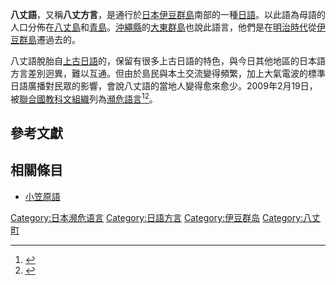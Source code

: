 {{Infobox language
|name          = 八丈語
|states        = {{JPN}}
|region        = [[伊豆群島|伊豆群島]]南部
|speakers      = 不詳；島上原住民有10,000人
|date          = 2007
|ref={{citation needed|date=August 2013}}
|familycolor   = Altaic
|fam1          = [[日本-琉球語系|日本-琉球語系]]
|fam2          = [[日語|日語]]?
|iso3=none
|iso6=hhjm
|glotto        = hach1238
|lingua        = 
|vitality=d
}}

'''八丈語'''，又稱'''八丈方言'''，是通行於[[日本|日本]][[伊豆群島|伊豆群島]]南部的一種[[日語|日語]]。以此語為母語的人口分佈在[[八丈島|八丈島]]和[[青島_(伊豆群島)|青島]]。[[沖繩縣|沖繩縣]]的[[大東群島|大東群島]]也說此語言，他們是在[[明治時代|明治時代]]從[[伊豆群島|伊豆群島]]遷過去的。

八丈語脫胎自[[上古日語|上古日語]]的{{link-ja|東國方言|日本語の方言#上代東国方言}}，保留有很多上古日語的特色，與今日其他地區的日本語方言差別迥異，難以互通。但由於島民與本土交流變得頻繁，加上大氣電波的標準日語廣播對民眾的影響，會說八丈語的當地人變得愈來愈少。2009年2月19日，被[[聯合國教科文組織|聯合國教科文組織]]列為[[瀕危語言|瀕危語言]]<ref>{{cite news |url=http://www.bunka.go.jp/kokugo_nihongo/kokugo_sisaku/kikigengo/ |title=消滅の危機にある方言・言語 |publisher=[[日本|日本]][[文化廳|文化廳]] |language=ja |deadurl=yes |archiveurl=https://web.archive.org/web/20150426003414/http://www.bunka.go.jp/kokugo_nihongo/kokugo_sisaku/kikigengo/ |archivedate=2015-04-26 |accessdate=2017-03-20 }}</ref><ref>{{Cite news |url=http://www.asahi.com/shimbun/nie/kiji/kiji/20090302.html |title=八丈語？ 世界2500言語、消滅危機 日本は8語対象、方言も独立言語 ユネスコ |author= |date=2009-02-20 |publisher=朝日新聞 |accessdate=2014-03-29 |language=ja |archive-date=2014-03-29 |archive-url=https://web.archive.org/web/20140329080927/http://www.asahi.com/shimbun/nie/kiji/kiji/20090302.html |dead-url=no }}</ref>。

==參考文獻==
{{reflist}}

==相關條目==
*[[小笠原語|小笠原語]]

{{日本語言}}
{{伊豆小笠原群島}}
{{Japanese language}}
[[Category:日本濒危语言|Category:日本濒危语言]]
[[Category:日語方言|Category:日語方言]]
[[Category:伊豆群岛|Category:伊豆群岛]]
[[Category:八丈町|Category:八丈町]]